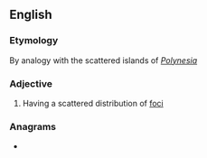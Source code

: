 ==English==

===Etymology===
By analogy with the scattered islands of ''[[Polynesia]]''

===Adjective===
{{en-adj}}

# {{lb|en|medicine|of a disease}} Having a scattered distribution of [[foci]]

===Anagrams===
* {{anagrams|en|copylines}}